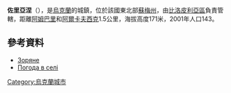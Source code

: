 {{coord|50|59|9|N|34|29|1|E|scale:100000_region:UA|display=title}}

'''佐里亞涅'''（{{lang-uk|Зоряне}}），是[[烏克蘭|烏克蘭]]的城鎮，位於該國東北部[[蘇梅州|蘇梅州]]，由[[比洛皮利亞區|比洛皮利亞區]]負責管轄，距離[[阿姆巴里|阿姆巴里]]和[[阿爾卡夫西克|阿爾卡夫西克]]1.5公里，海拔高度171米，2001年人口143。

==參考資料==
* [http://w1.c1.rada.gov.ua/pls/z7502/A005?rdat1=02.02.2010&rf7571=28573 Зоряне]{{dead link|date=2017年11月 |bot=InternetArchiveBot |fix-attempted=yes }}
* [http://weather.in.ua/ua/symskaja/9173 Погода в селі ]{{Wayback|url=http://weather.in.ua/ua/symskaja/9173 |date=20111219225724 }}

{{Ukraine-geo-stub}}
[[Category:烏克蘭城市|Category:烏克蘭城市]]
